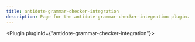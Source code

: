 ---
title: antidote-grammar-checker-integration
description: Page for the antidote-grammar-checker-integration plugin.
---


<Plugin pluginId={"antidote-grammar-checker-integration"}></Plugin>